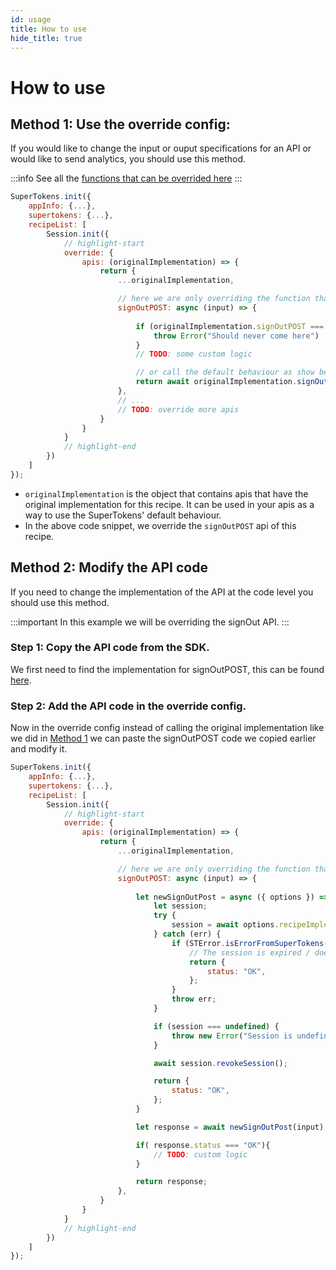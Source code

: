 ```yaml
---
id: usage
title: How to use
hide_title: true
---
```



# How to use

## Method 1: Use the override config:

If you would like to change the input or ouput specifications for an API or would like to send analytics, you should use this method.

:::info
See all the [functions that can be overrided here](/docs/nodejs/session/override/apis)
:::

<BackendSDKTabs>
<TabItem value="nodejs">

```jsx
SuperTokens.init({
    appInfo: {...},
    supertokens: {...},
    recipeList: [
        Session.init({
            // highlight-start
            override: {
                apis: (originalImplementation) => {
                    return {
                        ...originalImplementation,

                        // here we are only overriding the function that signs out a user
                        signOutPOST: async (input) => {
                            
                            if (originalImplementation.signOutPOST === undefined) {
                                throw Error("Should never come here")
                            }
                            // TODO: some custom logic

                            // or call the default behaviour as show below
                            return await originalImplementation.signOutPOST(input);
                        },
                        // ...
                        // TODO: override more apis
                    }
                }
            }
            // highlight-end
        })
    ]
});
```
</TabItem>
</BackendSDKTabs>

- `originalImplementation` is the object that contains apis that have the original implementation for this recipe. It can be used in your apis as a way to use the SuperTokens' default behaviour.
- In the above code snippet, we override the `signOutPOST` api of this recipe.

## Method 2: Modify the API code

If you need to change the implementation of the API at the code level you should use this method.

:::important
In this example we will be overriding the signOut API.
:::

### Step 1: Copy the API code from the SDK.

We first need to find the implementation for signOutPOST, this can be found [here](https://github.com/supertokens/supertokens-node/blob/master/lib/ts/recipe/session/api/implementation.ts#L48).

### Step 2: Add the API code in the override config.

Now in the override config instead of calling the original implementation like we did in [Method 1](#method-1-use-the-override-config) we can paste the signOutPOST code we copied earlier and modify it.

<BackendSDKTabs>
<TabItem value="nodejs">

```jsx
SuperTokens.init({
    appInfo: {...},
    supertokens: {...},
    recipeList: [
        Session.init({
            // highlight-start
            override: {
                apis: (originalImplementation) => {
                    return {
                        ...originalImplementation,

                        // here we are only overriding the function that signs out a user
                        signOutPOST: async (input) => {
                            
                            let newSignOutPost = async ({ options }) => {
                                let session;
                                try {
                                    session = await options.recipeImplementation.getSession({ req: options.req, res: options.res });
                                } catch (err) {
                                    if (STError.isErrorFromSuperTokens(err) && err.type === STError.UNAUTHORISED) {
                                        // The session is expired / does not exist anyway. So we return OK
                                        return {
                                            status: "OK",
                                        };
                                    }
                                    throw err;
                                }

                                if (session === undefined) {
                                    throw new Error("Session is undefined. Should not come here.");
                                }

                                await session.revokeSession();

                                return {
                                    status: "OK",
                                };
                            }

                            let response = await newSignOutPost(input);

                            if( response.status === "OK"){
                                // TODO: custom logic
                            }

                            return response;
                        },
                    }
                }
            }
            // highlight-end
        })
    ]
});
```
</TabItem>
</BackendSDKTabs>